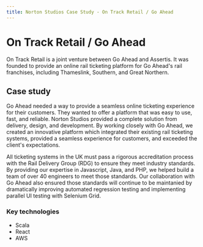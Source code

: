 ```yaml
---
title: Norton Studios Case Study - On Track Retail / Go Ahead
---
```


# On Track Retail / Go Ahead

On Track Retail is a joint venture between Go Ahead and Assertis. It was founded to provide an online rail ticketing platform for Go Ahead's rail franchises, including Thameslink, Southern, and Great Northern.

## Case study

Go Ahead needed a way to provide a seamless online ticketing experience for their customers. They wanted to offer a platform that was easy to use, fast, and reliable. Norton Studios provided a complete solution from delivery, design, and development. By working closely with Go Ahead, we created an innovative platform which integrated their existing rail ticketing systems, provided a seamless experience for customers, and exceeded the client's expectations.

All ticketing systems in the UK must pass a rigorous accreditation process with the Rail Delivery Group (RDG) to ensure they meet industry standards. By providing our expertise in Javascript, Java, and PHP, we helped build a team of over 40 engineers to meet those standards. Our collaboration with Go Ahead also ensured those standards will continue to be maintanied by dramatically improving automated regression testing and implementing parallel UI testing with Selenium Grid.

### Key technologies

- Scala
- React
- AWS
